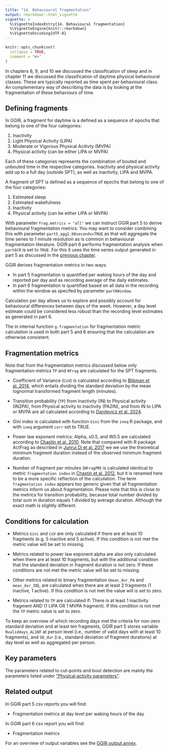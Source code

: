 ```yaml
---
title: "14. Behavioural fragmentation"
output: rmarkdown::html_vignette
vignette: >
  %\VignetteIndexEntry{14. Behavioural fragmentation}
  %\VignetteEngine{knitr::rmarkdown}
  %\VignetteEncoding{UTF-8}
---
```


```r
knitr::opts_chunk$set(
  collapse = TRUE,
  comment = "#>"
)
```

In chapters 8, 9, and 10 we discussed the classification of sleep and in chapter 11 we discussed the classification of daytime physical behavioural classes.  These are typically reported as time spent per behavioural class. An complementary way of describing the data is by looking at the fragmentation of these behaviours of time.

## Defining fragments

In GGIR, a fragment for daytime is a defined as a sequence of epochs that belong to one of the four categories:

1.  Inactivity
2.  Light Physical Activity (LIPA)
3.  Moderate or Vigorous Physical Acitivty (MVPA)
4.  Physical activity (can be either LIPA or MVPA)

Each of these categories represents the combination of bouted and unbouted time in the respective categories. Inactivity and physical activity add up to a full day (outside SPT), as well as inactivity, LIPA and MVPA.

A fragment of SPT is defined as a sequence of epochs that belong to one of the four categories:

1.  Estimated sleep
2.  Estimated wakefulness
3.  Inactivity
4.  Physical activity (can be either LIPA or MVPA)

With parameter `frag.metrics = "all"` we can instruct GGIR part 5 to derive behavioural fragmentation metrics. You may want to consider combining this with parameter `part5_agg2_60seconds=TRUE` as that will aggregate the time series to 1 minute resolution as is common in behavioural fragmentation literature. GGIR part 6 performs fragmentation analysis when `part6CR` is set to `TRUE`. For this it uses the time series output generated in part 5 as discussed in the [previous chapter](https://wadpac.github.io/GGIR/articles/chapter12_TimeUseAnalysis.html#exporting-time-series).

GGIR derives fragmentation metrics in two ways:

-   In part 5 fragmentation is quantified per waking hours of the day and reported per day and as recording average of the daily estimates.
-   In part 6 fragmentation is quantified based on all data in the recording within the window as specifed by parameter `part6Window`.

Calculation per day allows us to explore and possibly account for behavioural differences between days of the week. However, a day level estimate could be considered less robust than the recording level estimates as generated in part 6.

The in internal function `g.fragmentation` for fragmentation metric calculation is used in both part 5 and 6 ensuring that the calculation are otherwise consistent.

## Fragmentation metrics

Note that from the fragmentation metrics discussed below only fragmentation metrics `TP` and `NFrag` are calculated for the SPT fragments.

-   Coefficient of Variance (`CoV`) is calculated according to [Blikman et al. 2014](https://doi.org/10.1016/j.apmr.2014.08.023), which entails dividing the standard deviation by the mean lognormal transformed fragment length (minutes).

-   Transition probability (`TP`) from Inactivity (IN) to Physical activity (IN2PA), from Physical activity to inactivity (PA2IN), and from IN to LIPA or MVPA are all calculated according to [Danilevicz et al. 2024](https://doi.org/10.1186/s12874-024-02255-w).

-   Gini index is calculated with function `Gini` from the `ineq` R package, and with `ineq` argument `corr` set to TRUE.

-   Power law exponent metrics: Alpha, x0.5, and W0.5 are calculated according to [Chastin et al. 2010](https://doi.org/10.1016/j.gaitpost.2009.09.002). Note that compared with R package ActFrag as described in [Junrui Di et al. 2017](https://www.biorxiv.org/content/10.1101/182337v1) we we use the theoretical minimum fragment duration instead of the observed minimum fragment duration.

-   Number of fragment per minutes (`NFragPM`) is calculated identical to metric `fragmentation index` in [Chastin et al. 2012](https://academic.oup.com/ageing/article/41/1/111/46538), but it is renamed here to be a more specific reflection of the calculation. The term `fragmentation index` appears too generic given that all fragmentation metrics inform us about fragmentation. Please note that this is close to the metrics for transition probability, because total number divided by total sum in duration equals 1 divided by average duration. Although the exact math is slightly different.

## Conditions for calculation

-   Metrics `Gini` and `CoV` are only calculated if there are at least 10 fragments (e.g. 5 inactive and 5 active). If this condition is not met the metric value will be set to missing.

-   Metrics related to power law exponent alpha are also only calculated when there are at least 10 fragments, but with the additional condition that the standard deviation in fragment duration is not zero. If these conditions are not met the metric value will be set to missing.

-   Other metrics related to binary fragmentation (`mean_dur_PA` and `mean_dur_IN`), are calculated when there are at least 2 fragments (1 inactive, 1 active). If this condition is not met the value will is set to zero.

-   Metrics related to `TP` are calculated if: There is at least 1 inactivity fragment AND (1 LIPA OR 1 MVPA fragment). If this condition is not met the `TP` metric value is set to zero.

To keep an overview of which recording days met the criteria for non-zero standard deviation and at least ten fragments, GGIR part 5 stores variable `Nvaliddays_AL10F` at person level (i.e., number of valid days with at least 10 fragments), and `SD_dur` (i.e., standard deviation of fragment durations) at day level as well as aggregated per person.

## Key parameters

The parameters related to cut-points and bout detection are mainly the parameters listed under ["Physical activity parameters"](https://wadpac.github.io/GGIR/articles/GGIRParameters.html#physical-activity-parameters).

## Related output

In GGIR part 5 csv reports you will find:

-   Fragmentation metrics at day level per waking hours of the day

In GGIR part 6 csv report you will find:

-   Fragmentation metrics

For an overview of output variables see the [GGIR output annex](https://wadpac.github.io/GGIR/articles/GGIRoutput.html).
